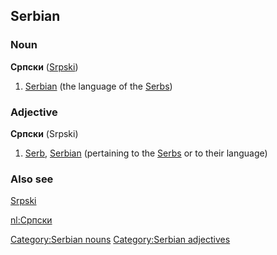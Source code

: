 ==Serbian==
===Noun===
'''Српски''' ([[Srpski]])

#[[Serbian]] (the language of the [[Serbs]])

===Adjective===
'''Српски''' (Srpski)

#[[Serb]], [[Serbian]] (pertaining to the [[Serbs]] or to their language)

===Also see===
[[Srpski]]

[[Category:Serbian nouns]]
[[Category:Serbian adjectives]]
[[nl:Српски]]